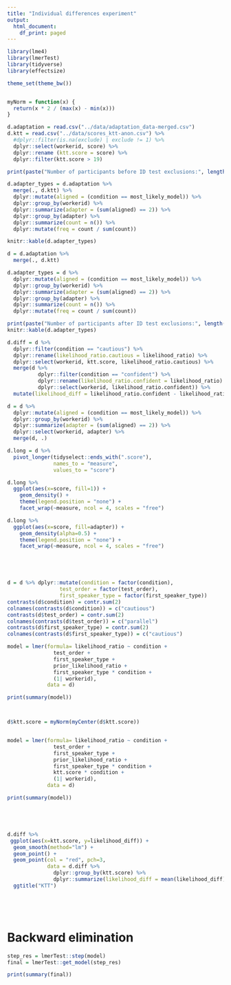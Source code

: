 ```yaml
---
title: "Individual differences experiment"
output:
  html_document:
    df_print: paged
---
```


```r


library(lme4)
library(lmerTest)
library(tidyverse)
library(effectsize)

theme_set(theme_bw())


myNorm = function(x) {
  return(x * 2 / (max(x) - min(x)))
}

```

```r



d.adaptation = read.csv("../data/adaptation_data-merged.csv")
d.ktt = read.csv("../data/scores_ktt-anon.csv") %>% 
  #dplyr::filter(is.na(exclude) | exclude != 1) %>%
  dplyr::select(workerid, score) %>% 
  dplyr::rename (ktt.score = score) %>%
  dplyr::filter(ktt.score > 19)

print(paste("Number of participants before ID test exclusions:", length(unique(d.adaptation$workerid))))

d.adapter_types = d.adaptation %>% 
  merge(., d.ktt) %>% 
  dplyr::mutate(aligned = (condition == most_likely_model)) %>%
  dplyr::group_by(workerid) %>%
  dplyr::summarize(adapter = (sum(aligned) == 2)) %>%
  dplyr::group_by(adapter) %>%
  dplyr::summarize(count = n()) %>%
  dplyr::mutate(freq = count / sum(count))

knitr::kable(d.adapter_types)

d = d.adaptation %>% 
  merge(., d.ktt) 

d.adapter_types = d %>% 
  dplyr::mutate(aligned = (condition == most_likely_model)) %>%
  dplyr::group_by(workerid) %>%
  dplyr::summarize(adapter = (sum(aligned) == 2)) %>%
  dplyr::group_by(adapter) %>%
  dplyr::summarize(count = n()) %>%
  dplyr::mutate(freq = count / sum(count))

print(paste("Number of participants after ID test exclusions:", length(unique(d$workerid))))
knitr::kable(d.adapter_types)

d.diff = d %>% 
  dplyr::filter(condition == "cautious") %>%
  dplyr::rename(likelihood_ratio.cautious = likelihood_ratio) %>%
  dplyr::select(workerid, ktt.score, likelihood_ratio.cautious) %>%
  merge(d %>% 
          dplyr::filter(condition == "confident") %>%
          dplyr::rename(likelihood_ratio.confident = likelihood_ratio) %>%
          dplyr::select(workerid, likelihood_ratio.confident)) %>%
  mutate(likelihood_diff = likelihood_ratio.confident - likelihood_ratio.cautious)

d = d %>% 
  dplyr::mutate(aligned = (condition == most_likely_model)) %>%
  dplyr::group_by(workerid) %>%
  dplyr::summarize(adapter = (sum(aligned) == 2)) %>%
  dplyr::select(workerid, adapter) %>%
  merge(d, .)

d.long = d %>% 
  pivot_longer(tidyselect::ends_with(".score"), 
               names_to = "measure", 
               values_to = "score")

d.long %>% 
  ggplot(aes(x=score, fill=1)) + 
    geom_density() + 
    theme(legend.position = "none") + 
    facet_wrap(~measure, ncol = 4, scales = "free")

d.long %>% 
  ggplot(aes(x=score, fill=adapter)) + 
    geom_density(alpha=0.5) + 
    theme(legend.position = "none") + 
    facet_wrap(~measure, ncol = 4, scales = "free")





d = d %>% dplyr::mutate(condition = factor(condition),
                 test_order = factor(test_order),
                 first_speaker_type = factor(first_speaker_type))
contrasts(d$condition) = contr.sum(2)
colnames(contrasts(d$condition)) = c("cautious")
contrasts(d$test_order) = contr.sum(2)
colnames(contrasts(d$test_order)) = c("parallel")
contrasts(d$first_speaker_type) = contr.sum(2)
colnames(contrasts(d$first_speaker_type)) = c("cautious")

model = lmer(formula= likelihood_ratio ~ condition + 
               test_order + 
               first_speaker_type + 
               prior_likelihood_ratio + 
               first_speaker_type * condition + 
               (1| workerid), 
             data = d)

print(summary(model))



d$ktt.score = myNorm(myCenter(d$ktt.score))


model = lmer(formula= likelihood_ratio ~ condition + 
               test_order + 
               first_speaker_type + 
               prior_likelihood_ratio + 
               first_speaker_type * condition + 
               ktt.score * condition +
               (1| workerid), 
             data = d)

print(summary(model))






```




```r

d.diff %>%
 ggplot(aes(x=ktt.score, y=likelihood_diff)) + 
  geom_smooth(method="lm") + 
  geom_point() + 
  geom_point(col = "red", pch=3, 
             data = d.diff %>% 
               dplyr::group_by(ktt.score) %>% 
               dplyr::summarize(likelihood_diff = mean(likelihood_diff))) +
  ggtitle("KTT")






```


# Backward elimination

```r

step_res = lmerTest::step(model)
final = lmerTest::get_model(step_res)

print(summary(final))


```




